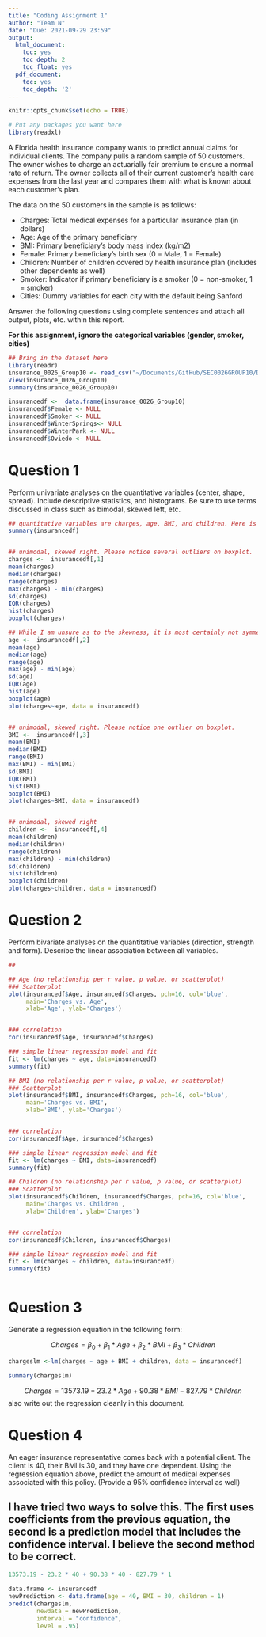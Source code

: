 ```yaml
---
title: "Coding Assignment 1"
author: "Team N"
date: "Due: 2021-09-29 23:59"
output:
  html_document:
    toc: yes
    toc_depth: 2
    toc_float: yes
  pdf_document:
    toc: yes
    toc_depth: '2'
---
```


```r
knitr::opts_chunk$set(echo = TRUE)
```

```r
# Put any packages you want here
library(readxl)
```


A Florida health insurance company wants to predict annual claims for individual clients. The company pulls a random sample of 50 customers. The owner wishes to charge an actuarially fair premium to ensure a normal rate of return. The owner collects all of their current customer’s health care expenses from the last year and compares them with what is known about each customer’s plan. 

The data on the 50 customers in the sample is as follows:

-	Charges: Total medical expenses for a particular insurance plan (in dollars)
-	Age: Age of the primary beneficiary
-	BMI: Primary beneficiary’s body mass index (kg/m2)
-	Female: Primary beneficiary’s birth sex (0 = Male, 1 = Female)
-	Children: Number of children covered by health insurance plan (includes other dependents as well)
-	Smoker: Indicator if primary beneficiary is a smoker (0 = non-smoker, 1 = smoker)
-	Cities: Dummy variables for each city with the default being Sanford

Answer the following questions using complete sentences and attach all output, plots, etc. within this report.


**For this assignment, ignore the categorical variables (gender, smoker, cities)**

```r
## Bring in the dataset here
library(readr)
insurance_0026_Group10 <- read_csv("~/Documents/GitHub/SEC0026GROUP10/Data/insurance_0026_Group10.csv")
View(insurance_0026_Group10)
summary(insurance_0026_Group10)

insurancedf <-  data.frame(insurance_0026_Group10)
insurancedf$Female <- NULL
insurancedf$Smoker <- NULL
insurancedf$WinterSprings<- NULL
insurancedf$WinterPark <- NULL
insurancedf$Oviedo <- NULL
```



# Question 1

Perform univariate analyses on the quantitative variables (center, shape, spread). Include descriptive statistics, and histograms. Be sure to use terms discussed in class such as bimodal, skewed left, etc.

```r
## quantitative variables are charges, age, BMI, and children. Here is mean, median, range, and standard deviation
summary(insurancedf)


## unimodal, skewed right. Please notice several outliers on boxplot.
charges <-  insurancedf[,1]
mean(charges)
median(charges)
range(charges)
max(charges) - min(charges)
sd(charges)
IQR(charges)
hist(charges)
boxplot(charges)

## While I am unsure as to the skewness, it is most certainly not symmetrical. And while the one true mode is 59, this distrubution would be considered multimodal 
age <-  insurancedf[,2]
mean(age)
median(age)
range(age)
max(age) - min(age)
sd(age)
IQR(age)
hist(age)
boxplot(age)
plot(charges~age, data = insurancedf)


## unimodal, skewed right. Please notice one outlier on boxplot. 
BMI <-  insurancedf[,3]
mean(BMI)
median(BMI)
range(BMI)
max(BMI) - min(BMI)
sd(BMI)
IQR(BMI)
hist(BMI)
boxplot(BMI)
plot(charges~BMI, data = insurancedf)


## unimodal, skewed right
children <-  insurancedf[,4]
mean(children)
median(children)
range(children)
max(children) - min(children)
sd(children)
hist(children)
boxplot(children)
plot(charges~children, data = insurancedf)


```

# Question 2

Perform bivariate analyses on the quantitative variables (direction, strength and form). Describe the linear association between all variables. 

```r
##  

## Age (no relationship per r value, p value, or scatterplot)
### Scatterplot
plot(insurancedf$Age, insurancedf$Charges, pch=16, col='blue',
     main='Charges vs. Age',
     xlab='Age', ylab='Charges')


### correlation
cor(insurancedf$Age, insurancedf$Charges)

### simple linear regression model and fit
fit <- lm(charges ~ age, data=insurancedf)
summary(fit)

## BMI (no relationship per r value, p value, or scatterplot)
### Scatterplot
plot(insurancedf$BMI, insurancedf$Charges, pch=16, col='blue',
     main='Charges vs. BMI',
     xlab='BMI', ylab='Charges')


### correlation
cor(insurancedf$Age, insurancedf$Charges)

### simple linear regression model and fit
fit <- lm(charges ~ BMI, data=insurancedf)
summary(fit)

## Children (no relationship per r value, p value, or scatterplot)
### Scatterplot
plot(insurancedf$Children, insurancedf$Charges, pch=16, col='blue',
     main='Charges vs. Children',
     xlab='Children', ylab='Charges')


### correlation
cor(insurancedf$Children, insurancedf$Charges)

### simple linear regression model and fit
fit <- lm(charges ~ children, data=insurancedf)
summary(fit)



```

# Question 3

Generate a regression equation in the following form:

$$Charges = \beta_{0}+\beta_{1}*Age+\beta_{2}*BMI+\beta_{3}*Children$$

```r
chargeslm <-lm(charges ~ age + BMI + children, data = insurancedf)

summary(chargeslm)


```

$$Charges = 13573.19 - 23.2*Age +90.38*BMI - 827.79*Children$$
also write out the regression cleanly in this document.

# Question 4

An eager insurance representative comes back with a potential client. The client is 40, their BMI is 30, and they have one dependent. Using the regression equation above, predict the amount of medical expenses associated with this policy. (Provide a 95% confidence interval as well)

## I have tried two ways to solve this. The first uses coefficients from the previous equation, the second is a prediction model that includes the confidence interval. I believe the second method to be correct. 
```r
13573.19 - 23.2 * 40 + 90.38 * 40 - 827.79 * 1
```

```r
data.frame <- insurancedf
newPrediction <- data.frame(age = 40, BMI = 30, children = 1)
predict(chargeslm,
        newdata = newPrediction,
        interval = "confidence",
        level = .95)
```